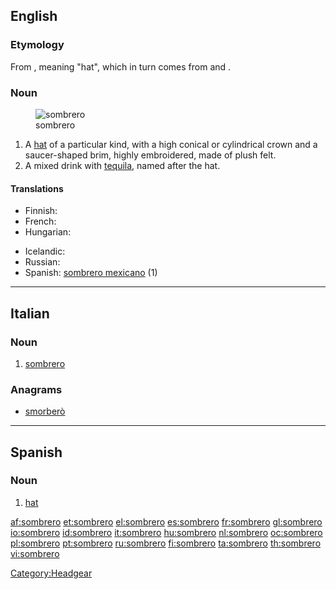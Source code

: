 ==English==

===Etymology===
From {{etyl|es}}, meaning "hat", which in turn comes from {{etyl|VL.}} {{term|sub||under|lang=la}} and {{term|lang=la|umbra||shadow}}.

===Noun===
{{en-noun}}
[[File:Sombrero (PSF).png|thumb|sombrero]]

# A [[hat]] of a particular kind, with a high conical or cylindrical crown and a saucer-shaped brim, highly embroidered, made of plush felt.
# A mixed drink with [[tequila]], named after the hat.

====Translations====
{{trans-top|hat}}
* Finnish: {{t+|fi|sombrero}}
* French: {{t+|fr|sombréro|m}}
* Hungarian: {{t-|hu|szombréró}}
{{trans-mid}}
* Icelandic: {{t|is|mexíkanahattur|m}}
* Russian: {{t|ru|сомбреро|n|tr=sombréro|sc=Cyrl}}
* Spanish: [[sombrero mexicano]] (1)
{{trans-bottom}}

{{trans-top|drink}}
{{trans-mid}}
{{trans-bottom}}

[[Category:Headgear]]

----
==Italian==

===Noun===
{{it-noun|sombrer|m|o|i}}

# [[#English|sombrero]]

===Anagrams===
* [[smorberò#Italian|smorberò]]

----
==Spanish==

===Noun===
{{es-noun-m|pl=sombreros}}

# [[hat]]

[[af:sombrero]]
[[et:sombrero]]
[[el:sombrero]]
[[es:sombrero]]
[[fr:sombrero]]
[[gl:sombrero]]
[[io:sombrero]]
[[id:sombrero]]
[[it:sombrero]]
[[hu:sombrero]]
[[nl:sombrero]]
[[oc:sombrero]]
[[pl:sombrero]]
[[pt:sombrero]]
[[ru:sombrero]]
[[fi:sombrero]]
[[ta:sombrero]]
[[th:sombrero]]
[[vi:sombrero]]